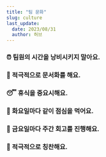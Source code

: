 ```yaml
---
title: "팀 문화"
slug: culture
last_update:
  date: 2023/08/31
  author: 허브
---
```


### ⏰ 팀원의 시간을 낭비시키지 말아요.

### 📖 적극적으로 문서화를 해요.

### 😴 휴식을 중요시해요. 

### 🤗 화요일마다 같이 점심을 먹어요.

### 🦄 금요일마다 주간 회고를 진행해요.

### 🌈 적극적으로 칭찬해요.